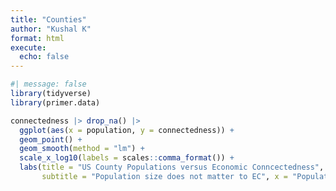 ```yaml
---
title: "Counties"
author: "Kushal K"
format: html
execute:
  echo: false
---
```


```r
#| message: false
library(tidyverse)
library(primer.data)
```

```r
connectedness |> drop_na() |> 
  ggplot(aes(x = population, y = connectedness)) +
  geom_point() +
  geom_smooth(method = "lm") +
  scale_x_log10(labels = scales::comma_format()) +
  labs(title = "US County Populations versus Economic Conncectedness",
       subtitle = "Population size does not matter to EC", x = "Population", y = "Economic Connectedness")
```

